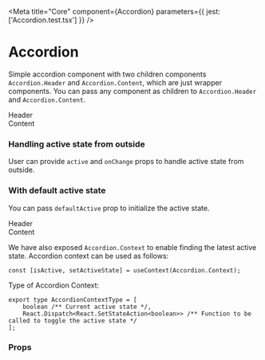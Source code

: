 
<Meta title="Core" component={Accordion} parameters={{ jest: ['Accordion.test.tsx'] }} />

# Accordion

Simple accordion component with two children components `Accordion.Header` and `Accordion.Content`, which are just wrapper components. You can pass any component as children to `Accordion.Header` and `Accordion.Content`.

<Preview withToolbar>
    <Story name="Accordion">
        <Accordion>
            <Accordion.Header>
                <div style={{ backgroundColor: '#e6effd', padding: `1.8rem` }}>
                    <Text>Header</Text>
                </div>
            </Accordion.Header>
            <Accordion.Content>
                <div style={{ backgroundColor: '#ecfbf9', padding: `1.8rem` }}>
                    <Text>Content</Text>
                </div>
            </Accordion.Content>
        </Accordion>
    </Story>
</Preview>

### Handling active state from outside

User can provide `active` and `onChange` props to handle active state from outside.

<Preview>
    <AccordionWithActiveStateFromOutside />
</Preview>

### With default active state

You can pass `defaultActive` prop to initialize the active state.

<Preview withToolbar>
    <Accordion defaultActive={true}>
        <Accordion.Header>
            <div style={{ backgroundColor: '#e6effd', padding: `1.8rem` }}>
                <Text>Header</Text>
            </div>
        </Accordion.Header>
        <Accordion.Content>
            <div style={{ backgroundColor: '#ecfbf9', padding: `1.8rem` }}>
                <Text>Content</Text>
            </div>
        </Accordion.Content>
    </Accordion>
</Preview>

We have also exposed `Accordion.Context` to enable finding the latest active state. Accordion context can be used as follows:

```tsx
const [isActive, setActiveState] = useContext(Accordion.Context);
```

Type of Accordion Context:

```tsx
export type AccordionContextType = [
    boolean /** Current active state */,
    React.Dispatch<React.SetStateAction<boolean>> /** Function to be called to toggle the active state */
];
```

### Props

<Props of={Accordion} />

